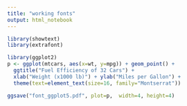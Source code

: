 ```yaml
---
title: "working fonts"
output: html_notebook
---
```




```r
library(showtext)
library(extrafont)

library(ggplot2)
p <- ggplot(mtcars, aes(x=wt, y=mpg)) + geom_point() +
  ggtitle("Fuel Efficiency of 32 Cars") +
  xlab("Weight (x1000 lb)") + ylab("Miles per Gallon") +
  theme(text=element_text(size=16, family="Montserrat"))

ggsave("font_ggplot5.pdf", plot=p,  width=4, height=4)
```


